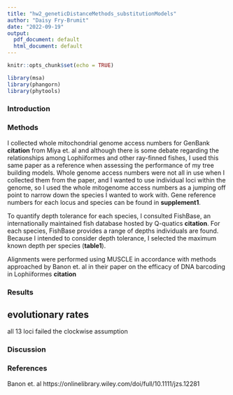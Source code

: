 ```yaml
---
title: "hw2_geneticDistanceMethods_substitutionModels"
author: "Daisy Fry-Brumit"
date: "2022-09-19"
output:
  pdf_document: default
  html_document: default
---
```

```r
knitr::opts_chunk$set(echo = TRUE)

library(msa)
library(phangorn)
library(phytools)
```
### Introduction

### Methods

  I collected whole mitochondrial genome access numbers for GenBank **citation** from Miya et. al and although there is some debate regarding the relationships among Lophiiformes and other ray-finned fishes, I used this same paper as a reference when assessing the performance of my tree building models. Whole genome access numbers were not all in use when I collected them from the paper, and I wanted to use individual loci within the genome, so I used the whole mitogenome access numbers as a jumping off point to narrow down the species I wanted to work with. Gene reference numbers for each locus and species can be found in **supplement1**.
  
  To quantify depth tolerance for each species, I consulted FishBase, an internationally maintained fish database hosted by Q-quatics **citation**. For each species, FishBase provides a range of depths individuals are found. Because I intended to consider depth tolerance, I selected the maximum known depth per species (**table1**).
  
Alignments were performed using MUSCLE in accordance with methods approached by Banon et. al in their paper on the efficacy of DNA barcoding in Lophiiformes **citation** 

### Results

## evolutionary rates
all 13 loci failed the clockwise assumption

### Discussion

### References
Banon et. al
https://onlinelibrary.wiley.com/doi/full/10.1111/jzs.12281

